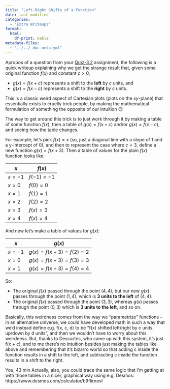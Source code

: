 ```yaml
---
title: "Left-Right Shifts of a Function"
date: last-modified
categories:
  - "Extra Writeups"
format:
  html:
    df-print: kable
metadata-files: 
  - "../../_doc-meta.yml"
---
```


Apropos of a question from your <a href='https://georgetown.instructure.com/courses/173310/quizzes/201583/' target='_blank'>Quiz-3.2</a> assignment, the following is a quick writeup explaining why we get the strange result that, given some original function $f(x)$ and constant $c > 0$,

* $g(x) = f(x + c)$ represents a shift to the **left** by $c$ units, and
* $g(x) = f(x - c)$ represents a shift to the **right** by $c$ units.

This is a classic weird aspect of Cartesian plots (plots on the $xy$-plane) that essentially exists to cruelly trick people, by making the mathematical formulation of something the opposite of our intuition 😑

The way to get around this trick is to just work through it by making a table of some function $f(x)$, then a table of $g(x) = f(x + c)$ and/or $g(x) = f(x - c)$, and seeing how the table changes.

For example, let's pick $f(x) = x$ (so, just a diagonal line with a slope of 1 and a y-intercept of 0), and then to represent the case where $c = 3$, define a new function $g(x) = f(x + 3)$. Then a table of values for the plain $f(x)$ function looks like:

| $x$ | $f(x)$ |
| - | - |
| $x = -1$ | $f(-1) = -1$ |
| $x = 0$ | $f(0) = 0$ |
| $x = 1$ | $f(1) = 1$ |
| $x = 2$ | $f(2) = 2$ |
| $x = 3$ | $f(x) = 3$ |
| $x = 4$ | $f(x) = 4$ |

And now let's make a table of values for $g(x)$:

| $x$ | $g(x)$ |
| - | - |
| $x = -1$ | $g(x) = f(x + 3) = f(2) = 2$ |
| $x = 0$ | $g(x) = f(x + 3) = f(3) = 3$ |
| $x = 1$ | $g(x) = f(x + 3) = f(4) = 4$ |

So:

* The original $f(x)$ passed through the point $(4, 4)$, but our new $g(x)$ passes through the point $(1,4)$, which is **3 units to the left** of $(4, 4)$.
* The original $f(x)$ passed through the point $(3, 3)$, whereas $g(x)$ passes through the point $(0, 3)$ which is **3 units to the left**, and so on.

Basically, this weirdness comes from the way we "parametrize" functions -- in an alternative universe, we could have developed math in such a way that we'd instead define e.g. f(x, c, d) to be "f(x) shifted left/right by c units, up/down by d units", and then we wouldn't have to worry about this weirdness. But, thanks to Descartes, who came up with this system, it's just f(x + c), and to me there's no intuition besides just making the tables like above and remembering that it's bizarro world so that adding c inside the function results in a shift to the left, and subtracting c inside the function results in a shift to the right.

You, 43 min
Actually, also, you could trace the same logic that I'm getting at with those tables in a nicer, graphical way using e.g. Desmos: https://www.desmos.com/calculator/b9flirnevl
